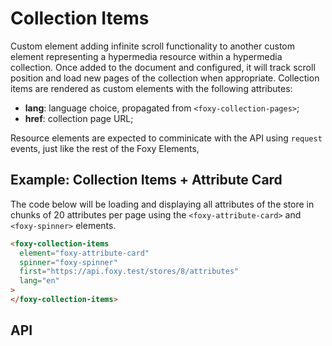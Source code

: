 
<Meta title="Other / Collection Items" component="foxy-collection-items" />

# Collection Items

Custom element adding infinite scroll functionality to another custom element representing a hypermedia resource within a hypermedia collection. Once added to the document and configured, it will track scroll position and load new pages of the collection when appropriate. Collection items are rendered as custom elements with the following attributes:

- **lang**: language choice, propagated from `<foxy-collection-pages>`;
- **href**: collection page URL;

Resource elements are expected to comminicate with the API using `request` events, just like the rest of the Foxy Elements,

## Example: Collection Items + Attribute Card

The code below will be loading and displaying all attributes of the store in chunks of 20 attributes per page using the `<foxy-attribute-card>` and `<foxy-spinner>` elements.

```html
<foxy-collection-items
  element="foxy-attribute-card"
  spinner="foxy-spinner"
  first="https://api.foxy.test/stores/8/attributes"
  lang="en"
>
</foxy-collection-items>
```

## API

<Props of="foxy-collection-items" />
